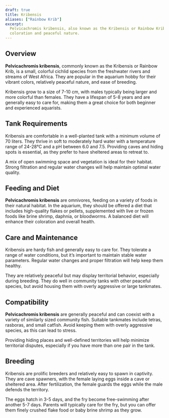 ```yaml
---
draft: true
title: Kribensis
aliases: ["Rainbow Krib"]
excerpt:
  Pelvicachromis kribensis, also known as the Kribensis or Rainbow Krib, is a popular dwarf cichlid with beautiful
  coloration and peaceful nature.
---
```


## Overview

**Pelvicachromis kribensis**, commonly known as the Kribensis or Rainbow Krib, is a small, colorful cichlid species from
the freshwater rivers and streams of West Africa. They are popular in the aquarium hobby for their vibrant colors,
relatively peaceful nature, and ease of breeding.

Kribensis grow to a size of 7-10 cm, with males typically being larger and more colorful than females. They have a
lifespan of 5-8 years and are generally easy to care for, making them a great choice for both beginner and experienced
aquarists.

## Tank Requirements

Kribensis are comfortable in a well-planted tank with a minimum volume of 70 liters. They thrive in soft to moderately
hard water with a temperature range of 24-28°C and a pH between 6.0 and 7.5. Providing caves and hiding spots is
essential, as they prefer to have sheltered areas to retreat to.

A mix of open swimming space and vegetation is ideal for their habitat. Strong filtration and regular water changes will
help maintain optimal water quality.

## Feeding and Diet

**Pelvicachromis kribensis** are omnivores, feeding on a variety of foods in their natural habitat. In the aquarium,
they should be offered a diet that includes high-quality flakes or pellets, supplemented with live or frozen foods like
brine shrimp, daphnia, or bloodworms. A balanced diet will enhance their coloration and overall health.

## Care and Maintenance

Kribensis are hardy fish and generally easy to care for. They tolerate a range of water conditions, but it’s important
to maintain stable water parameters. Regular water changes and proper filtration will help keep them healthy.

They are relatively peaceful but may display territorial behavior, especially during breeding. They do well in community
tanks with other peaceful species, but avoid housing them with overly aggressive or large tankmates.

## Compatibility

**Pelvicachromis kribensis** are generally peaceful and can coexist with a variety of similarly sized community fish.
Suitable tankmates include tetras, rasboras, and small catfish. Avoid keeping them with overly aggressive species, as
this can lead to stress.

Providing hiding places and well-defined territories will help minimize territorial disputes, especially if you have
more than one pair in the tank.

## Breeding

Kribensis are prolific breeders and relatively easy to spawn in captivity. They are cave spawners, with the female
laying eggs inside a cave or sheltered area. After fertilization, the female guards the eggs while the male defends the
territory.

The eggs hatch in 3-5 days, and the fry become free-swimming after another 5-7 days. Parents will typically care for the
fry, but you can offer them finely crushed flake food or baby brine shrimp as they grow.
